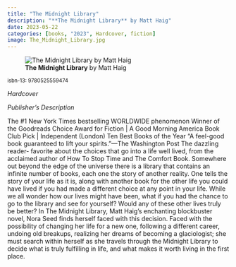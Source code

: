 ```yaml
---
title: "The Midnight Library"
description: "**The Midnight Library** by Matt Haig"
date: 2023-05-22
categories: [books, "2023", Hardcover, fiction]
image: The_Midnight_Library.jpg
---
```

![**The Midnight Library** by Matt Haig](The_Midnight_Library.jpg){fig-align="left"}

<sup>isbn-13: 9780525559474</sup>

*Hardcover*

*Publisher's Description*

The #1 New York Times bestselling WORLDWIDE phenomenon Winner of the
Goodreads Choice Award for Fiction | A Good Morning America Book Club Pick
| Independent (London) Ten Best Books of the Year "A feel-good book
guaranteed to lift your spirits."—The Washington Post The dazzling reader-
favorite about the choices that go into a life well lived, from the
acclaimed author of How To Stop Time and The Comfort Book. Somewhere out
beyond the edge of the universe there is a library that contains an
infinite number of books, each one the story of another reality. One tells
the story of your life as it is, along with another book for the other life
you could have lived if you had made a different choice at any point in
your life. While we all wonder how our lives might have been, what if you
had the chance to go to the library and see for yourself? Would any of
these other lives truly be better? In The Midnight Library, Matt Haig's
enchanting blockbuster novel, Nora Seed finds herself faced with this
decision. Faced with the possibility of changing her life for a new one,
following a different career, undoing old breakups, realizing her dreams of
becoming a glaciologist; she must search within herself as she travels
through the Midnight Library to decide what is truly fulfilling in life,
and what makes it worth living in the first place.
